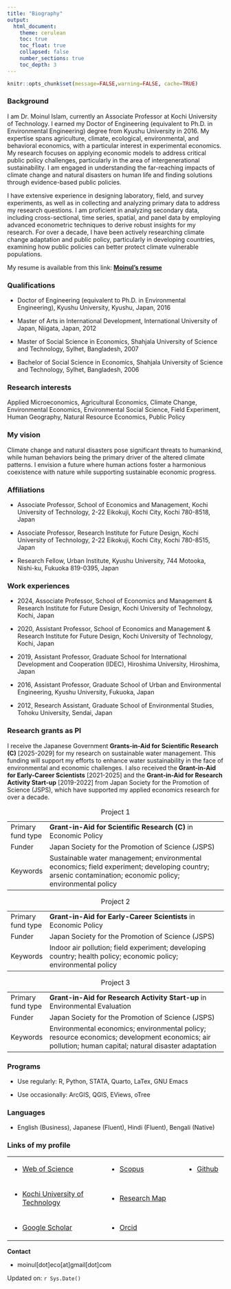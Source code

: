 ```yaml
---
title: "Biography"
output:
  html_document:
    theme: cerulean
    toc: true
    toc_float: true
    collapsed: false
    number_sections: true
    toc_depth: 3
---
```


```r
knitr::opts_chunk$set(message=FALSE,warning=FALSE, cache=TRUE)
```

### Background

I am Dr. Moinul Islam, currently an Associate Professor at Kochi University of Technology. I earned my Doctor of Engineering (equivalent to Ph.D. in Environmental Engineering) degree from Kyushu University in 2016. My expertise spans agriculture, climate, ecological, environmental, and behavioral economics, with a particular interest in experimental economics. My research focuses on applying economic models to address critical public policy challenges, particularly in the area of intergenerational sustainability. I am engaged in understanding the far-reaching impacts of climate change and natural disasters on human life and finding solutions through evidence-based public policies.

I have extensive experience in designing laboratory, field, and survey experiments, as well as in collecting and analyzing primary data to address my research questions. I am proficient in analyzing secondary data, including cross-sectional, time series, spatial, and panel data by employing advanced econometric techniques to derive robust insights for my research. For over a decade, I have been actively researching climate change adaptation and public policy, particularly in developing countries, examining how public policies can better protect climate vulnerable populations.

My resume is available from this link: [**Moinul's resume**](https://moineco.github.io/moinul_resume/moinul_resume.pdf)

### Qualifications

-   Doctor of Engineering (equivalent to Ph.D. in Environmental Engineering), Kyushu University, Kyushu, Japan, 2016

-   Master of Arts in International Development, International University of Japan, Niigata, Japan, 2012

-   Master of Social Science in Economics, Shahjala University of Science and Technology, Sylhet, Bangladesh, 2007

-   Bachelor of Social Science in Economics, Shahjala University of Science and Technology, Sylhet, Bangladesh, 2006

### Research interests

Applied Microeconomics, Agricultural Economics, Climate Change, Environmental Economics, Environmental Social Science, Field Experiment, Human Geography, Natural Resource Economics, Public Policy

### My vision

Climate change and natural disasters pose significant threats to humankind, while human behaviors being the primary driver of the altered climate patterns. I envision a future where human actions foster a harmonious coexistence with nature while supporting sustainable economic progress.

### Affiliations

-   Associate Professor, School of Economics and Management, Kochi University of Technology, 2-22 Eikokuji, Kochi City, Kochi 780-8518, Japan

-   Associate Professor, Research Institute for Future Design, Kochi University of Technology, 2-22 Eikokuji, Kochi City, Kochi 780-8515, Japan

-   Research Fellow, Urban Institute, Kyushu University, 744 Motooka, Nishi-ku, Fukuoka 819-0395, Japan

### Work experiences

-   2024, Associate Professor, School of Economics and Management & Research Institute for Future Design, Kochi University of Technology, Kochi, Japan

-   2020, Assistant Professor, School of Economics and Management & Research Institute for Future Design, Kochi University of Technology, Kochi, Japan

-   2019, Assistant Professor, Graduate School for International Development and Cooperation (IDEC), Hiroshima University, Hiroshima, Japan

-   2016, Assistant Professor, Graduate School of Urban and Environmental Engineering, Kyushu University, Fukuoka, Japan

-   2012, Research Assistant, Graduate School of Environmental Studies, Tohoku University, Sendai, Japan

### Research grants as PI

I receive the Japanese Government **Grants-in-Aid for Scientific Research (C)** [2025-2029] for my research on sustainable water management. This funding will support my efforts to enhance water sustainability in the face of environmental and economic challenges. I also received the **Grant-in-Aid for Early-Career Scientists** [2021-2025] and the **Grant-in-Aid for Research Activity Start-up** [2019-2022] from Japan Society for the Promotion of Science (JSPS), which have supported my applied economics research for over a decade. 

::: {#tbl-panel layout-ncol="2"}
+-------------------+-----------------------------------------------------------------------------------------------------------------------------------------------------------+
| Primary fund type | **Grant-in-Aid for Scientific Research (C)** in Economic Policy                                                                                           |
+-------------------+-----------------------------------------------------------------------------------------------------------------------------------------------------------+
| Funder            | Japan Society for the Promotion of Science (JSPS)                                                                                                         |   
+-------------------+-----------------------------------------------------------------------------------------------------------------------------------------------------------+
| Keywords          | Sustainable water management; environmental economics; field experiment; developing country; arsenic contamination; economic policy; environmental policy |
+-------------------+-----------------------------------------------------------------------------------------------------------------------------------------------------------+

: Project 1

+-------------------+------------------------------------------------------------------------------------------------------------------+
| Primary fund type | **Grant-in-Aid for Early-Career Scientists** in Economic Policy                                                  |
+-------------------+------------------------------------------------------------------------------------------------------------------+
| Funder            | Japan Society for the Promotion of Science (JSPS)                                                                |
+-------------------+------------------------------------------------------------------------------------------------------------------+
| Keywords          | Indoor air pollution; field experiment; developing country; health policy; economic policy; environmental policy |
+-------------------+------------------------------------------------------------------------------------------------------------------+

: Project 2

+-------------------+-----------------------------------------------------------------------------------------------------------------------------------------------------+
| Primary fund type | **Grant-in-Aid for Research Activity Start-up** in Environmental Evaluation                                                                         |
+-------------------+-----------------------------------------------------------------------------------------------------------------------------------------------------+
| Funder            | Japan Society for the Promotion of Science (JSPS)                                                                                                   |
+-------------------+-----------------------------------------------------------------------------------------------------------------------------------------------------+
| Keywords          | Environmental economics; environmental policy; resource economics; development economics; air pollution; human capital; natural disaster adaptation |
+-------------------+-----------------------------------------------------------------------------------------------------------------------------------------------------+

: Project 3
:::

### Programs

-   Use regularly: R, Python, STATA, Quarto, LaTex, GNU Emacs

-   Use occasionally: ArcGIS, QGIS, EViews, oTree

### Languages

-   English (Business), Japanese (Fluent), Hindi (Fluent), Bengali (Native)

### Links of my profile

+-------------------------------------------------------------------------------------------------+-----------------------------------------------------------------------------+------------------------------------------+
| -   [Web of Science](https://www.webofscience.com/wos/author/record/M-9369-2019)                | -   [Scopus](https://www.scopus.com/authid/detail.uri?authorId=55348122400) | -   [Github](https://github.com/moineco) |
+-------------------------------------------------------------------------------------------------+-----------------------------------------------------------------------------+------------------------------------------+
| -   [Kochi University of Technology](https://www.kochi-tech.ac.jp/profile/ja/islam-moinul.html) | -   [Research Map](https://researchmap.jp/moinul/?lang=english)             |                                          |
+-------------------------------------------------------------------------------------------------+-----------------------------------------------------------------------------+------------------------------------------+
| -   [Google Scholar](https://scholar.google.co.jp/citations?user=UTZTmJ0AAAAJ&hl=en)            | -   [Orcid](https://orcid.org/0000-0002-0309-3156)                          |                                          |
+-------------------------------------------------------------------------------------------------+-----------------------------------------------------------------------------+------------------------------------------+

**Contact**

-   moinul[dot]eco[at]gmail[dot]com

Updated on: `r Sys.Date()`
